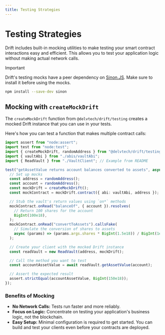```yaml
---
title: Testing Strategies
---
```


# Testing Strategies

Drift includes built-in mocking utilities to make testing your smart contract interactions easy and efficient. This allows you to test your application logic without making actual network calls.

> [!IMPORTANT]
> Drift's testing mocks have a peer dependency on [Sinon.JS](https://sinonjs.org/). Make sure to install it before using the mocks.
> 
> ```sh
> npm install --save-dev sinon
> ```

## Mocking with `createMockDrift`

The `createMockDrift` function from `@delvtech/drift/testing` creates a mocked Drift instance that you can use in your tests.

Here's how you can test a function that makes multiple contract calls:

```typescript
import assert from "node:assert";
import test from "node:test";
import { createMockDrift, randomAddress } from "@delvtech/drift/testing";
import { vaultAbi } from "./abis/vaultAbi";
import { ReadVault } from "./VaultClient"; // Example from README

test("getAssetValue returns account balances converted to assets", async () => {
  // Set up mocks
  const address = randomAddress();
  const account = randomAddress();
  const mockDrift = createMockDrift();
  const mockContract = mockDrift.contract({ abi: vaultAbi, address });

  // Stub the vault's return values using `on*` methods
  mockContract.onRead("balanceOf", { account }).resolves(
    // Return 100 shares for the account
    BigInt(100e18),
  );
  mockContract.onRead("convertToAssets").callsFake(
    // Simulate the conversion of shares to assets
    async (params) => (params.args.shares * BigInt(1.5e18)) / BigInt(1e18),
  );

  // Create your client with the mocked Drift instance
  const readVault = new ReadVault(address, mockDrift);

  // Call the method you want to test
  const accountAssetValue = await readVault.getAssetValue(account);

  // Assert the expected result
  assert.strictEqual(accountAssetValue, BigInt(150e18));
});
```

### Benefits of Mocking

-   **No Network Calls:** Tests run faster and more reliably.
-   **Focus on Logic:** Concentrate on testing your application's business logic, not the blockchain.
-   **Easy Setup:** Minimal configuration is required to get started. You can build and test your clients even before your contracts are deployed.
